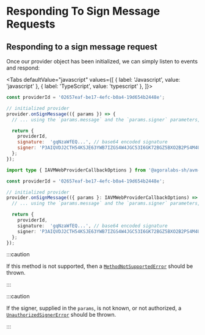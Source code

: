 
# Responding To Sign Message Requests

<TOCInline
  maxHeadingLevel={4}
  toc={toc}
/>

## Responding to a sign message request

Once our provider object has been initialized, we can simply listen to events and respond:

<Tabs
  defaultValue="javascript"
  values={[
    { label: 'Javascript', value: 'javascript' },
    { label: 'TypeScript', value: 'typescript' },
  ]}>
  <TabItem value="javascript">

  ```js
  const providerId = '02657eaf-be17-4efc-b0a4-19d654b2448e';

  // initialized provider
  provider.onSignMessage(({ params }) => {
    // ... using the `params.message` and the `params.signer` parameters, the provider signs the message with the private key of the signer and, with the signature, encodes as a base64 string

    return {
      providerId,
      signature:  'gqNzaWfEQ...', // base64 encoded signature
      signer: 'P3AIQVDJ2CTH54KSJE63YWB7IZGS4W4JGC53I6GK72BGZ5BXO2B2PS4M4U',
    };
  });
  ```

  </TabItem>
  <TabItem value="typescript">

  ```typescript
  import type { IAVMWebProviderCallbackOptions } from '@agoralabs-sh/avm-web-provider';

  const providerId = '02657eaf-be17-4efc-b0a4-19d654b2448e';

  // initialized provider
  provider.onSignMessage(({ params }: IAVMWebProviderCallbackOptions) => {
    // ... using the `params.message` and the `params.signer` parameters, the provider signs the message with the private key of the signer and, with the signature, encodes as a base64 string

    return {
      providerId,
      signature:  'gqNzaWfEQ...', // base64 encoded signature
      signer: 'P3AIQVDJ2CTH54KSJE63YWB7IZGS4W4JGC53I6GK72BGZ5BXO2B2PS4M4U',
    };
  });
  ```

  </TabItem>
</Tabs>

:::caution

If this method is not supported, then a [`MethodNotSupportedError`](../../api-reference/errors#methodnotsupportederror) should be thrown.

:::

:::caution

If the signer, supplied in the `params`, is not known, or not authorized, a [`UnauthorizedSignerError`](../../api-reference/errors#unauthorizedsignererror) should be thrown.

:::
